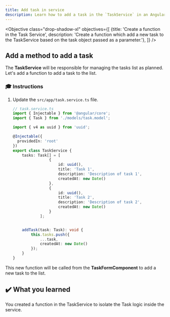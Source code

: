 ```yaml
---
title: Add task in service
description: Learn how to add a task in the `TaskService` in an Angular application.
---
```



<Objective class="drop-shadow-xl" objectives={[
{title: 'Create a function in the Task Service', description: 'Create a function which add a new task to the TaskService based on the task object passed as a parameter.'},
]} />

## Add a method to add a task

The **TaskService** will be responsible for managing the tasks list as planned.
Let's add a function to add a task to the list.

### 🎓 Instructions

<Steps>

1. Update the `src/app/task.service.ts` file.

    ```typescript ins={"Import uuid package": 4-5} ins={"Add the addTask function": 26-32}
    // task.service.ts
    import { Injectable } from '@angular/core';
    import { Task } from './models/task.model';

    import { v4 as uuid } from 'uuid';

    @Injectable({
      providedIn: 'root'
    })
    export class TaskService {
        tasks: Task[] = [
                    {
                        id: uuid(),
                        title: 'Task 1',
                        description: 'Description of task 1',
                        createdAt: new Date()
                    },
                    {
                        id: uuid(),
                        title: 'Task 2',
                        description: 'Description of task 2',
                        createdAt: new Date()
                    }
                ];


        addTask(task: Task): void {
            this.tasks.push({
                ...task,
                createdAt: new Date()
            });
        }
    }
    ```

</Steps>

This new function will be called from the **TaskFormComponent** to add a new task to the list.

## ✔️ What you learned

You created a function in the TaskService to isolate the Task logic inside the service.
